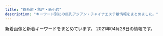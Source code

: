 ```yaml
---
title: "錦糸町・亀戸・新小岩"
description: "キーワード別にの巨乳アジアン・チャイナエステ嬢情報をまとめました。"
---
```


新着画像と新着キーワードをまとめています。
2021年04月28日の情報です。

<DmmAffiliateIns />
<KeywordTable
  shops={
    [
    {
        "url": "http://biwert.xyz/",
        "name": "\u4e00\u6642",
        "station": "JR\u5c0f\u5ca9\u99c5\u5317\u53e3",
        "keywords": {
            "G": 9,
            "E": 18
        },
        "img_links": [
            "http://biwert.xyz/uploads/180620/1-1P62010193X63.jpg",
            "http://biwert.xyz/uploads/201003/1-2010031G415110.jpg",
            "http://biwert.xyz/uploads/201003/1-2010031G3421X.jpg",
            "http://biwert.xyz/uploads/201006/1-2010061A941445.jpg",
            "http://biwert.xyz/templets/default/picture/rec1.png",
            "http://biwert.xyz/uploads/201109/1-201109141105216.jpg",
            "http://biwert.xyz/uploads/201003/1-2010031G432629.jpg",
            "http://biwert.xyz/templets/default/picture/news.jpg",
            "http://biwert.xyz/templets/default/picture/staff_t.jpg",
            "http://biwert.xyz/uploads/180620/1-1P62010154K00.png",
            "http://biwert.xyz/uploads/201007/1-20100G4464b26.jpg",
            "http://biwert.xyz/templets/default/picture/head.jpg",
            "http://biwert.xyz/templets/default/picture/interior_t.jpg",
            "http://biwert.xyz/uploads/allimg/180620/1-1P620101640O8.png",
            "http://biwert.xyz/uploads/201006/1-2010061F032C0.jpg",
            "http://biwert.xyz/images/1-1P621101232H4.png",
            "http://biwert.xyz/uploads/201003/1-2010031G35C32.jpg",
            "http://biwert.xyz/uploads/180620/1-1P620101629244.png",
            "http://biwert.xyz/uploads/allimg/180620/1-1P6201013133b.jpg"
        ]
    },
    {
        "name": "\u3072\u307e\u308f\u308a",
        "keywords": {
            "D": 6,
            "C": 11,
            "86": 4,
            "87": 2
        },
        "station": "JR\u65b0\u5c0f\u5ca9\u99c5\u5357\u53e3",
        "url": "http://www.himawari-shinkoiwa.com/",
        "img_links": [
            "http://www.himawari-shinkoiwa.com/images/slider/2.jpg",
            "http://www.himawari-shinkoiwa.com/images/line.png",
            "http://www.himawari-shinkoiwa.com/images/slider/1.jpg",
            "http://www.himawari-shinkoiwa.com/img/pickup.jpg",
            "http://www.himawari-shinkoiwa.com/img/move.jpg",
            "http://www.himawari-shinkoiwa.com/img/btn_side_mobile.jpg",
            "http://www.himawari-shinkoiwa.com/files/004.jpg",
            "http://www.himawari-shinkoiwa.com/img/tel.png",
            "http://www.himawari-shinkoiwa.com/img/goback.jpg",
            "http://www.himawari-shinkoiwa.com/files/004-02.jpg",
            "http://www.himawari-shinkoiwa.com/files/001-02.jpg",
            "http://www.himawari-shinkoiwa.com/img/ttl_info.png",
            "http://www.himawari-shinkoiwa.com/img/ttl_news.png",
            "http://www.himawari-shinkoiwa.com/files/005-02.jpg",
            "http://www.himawari-shinkoiwa.com/img/ttl_move.png",
            "http://www.himawari-shinkoiwa.com/files/001.jpg",
            "http://www.himawari-shinkoiwa.com/img/btn_blog.png",
            "http://www.himawari-shinkoiwa.com/images/slider/3.jpg",
            "http://www.himawari-shinkoiwa.com/files/005.jpg"
        ]
    },
    {
        "url": "http://el-grande.asia/",
        "img_links": [
            "http://el-grande.asia/img/cast/baby-04.jpg",
            "http://el-grande.asia/img/btn_twitter.png",
            "http://el-grande.asia/img/cast/haru-03.jpg",
            "http://el-grande.asia/img/btn_cast.png",
            "http://el-grande.asia/img/cast/belu-04.jpg",
            "http://el-grande.asia/img/cast/haru-04.jpg",
            "http://el-grande.asia/img/cast/sara-06.jpg",
            "http://el-grande.asia/img/cast/haru-01.jpg",
            "http://el-grande.asia/img/cast/mai-03.jpg",
            "http://el-grande.asia/img/dagger.png",
            "http://el-grande.asia/img/interior/lobby-1.jpg",
            "http://el-grande.asia/img/cast/baby-02.jpg",
            "http://el-grande.asia/img/cast/haru-02.jpg",
            "http://el-grande.asia/img/cast/baby-01.jpg",
            "http://el-grande.asia/img/cast/belu-03.jpg",
            "http://el-grande.asia/img/cast/mei-04.jpg",
            "http://el-grande.asia/img/cast/lucy-04.jpg",
            "http://el-grande.asia/img/cast/ringo-04.jpg",
            "http://el-grande.asia/img/cast/ringo-01.jpg",
            "http://el-grande.asia/img/cast/rey-02.jpg",
            "http://el-grande.asia/img/cast/sara-05.jpg",
            "http://el-grande.asia/img/cast/lucy-02.jpg",
            "http://el-grande.asia/img/cast/baby-03.jpg",
            "http://el-grande.asia/img/cast/hana-02.jpg",
            "http://el-grande.asia/img/cast/ringo-03.jpg",
            "http://el-grande.asia/img/cast/lucy-03.jpg",
            "http://el-grande.asia/img/cast/hana-03.jpg",
            "http://el-grande.asia/img/cast/hana-04.jpg",
            "http://el-grande.asia/img/cast/ringo-02.jpg",
            "http://el-grande.asia/img/cast/misa-04.jpg",
            "http://el-grande.asia/img/cast/belu-02.jpg",
            "http://el-grande.asia/img/cast/lucy-01.jpg",
            "http://el-grande.asia/img/cast/mei-03.jpg",
            "http://el-grande.asia/img/btn_top.png",
            "http://el-grande.asia/img/cast/aki-01.jpg",
            "http://el-grande.asia/img/btn_interior.png",
            "http://el-grande.asia/img/cast/hana-01.jpg",
            "http://el-grande.asia/img/cast/aki-04.jpg",
            "http://el-grande.asia/img/interior/corridor-1.jpg",
            "http://el-grande.asia/img/cast/misa-01.jpg",
            "http://el-grande.asia/img/cast/sara-08.jpg",
            "http://el-grande.asia/img/cast/rey-04.jpg",
            "http://el-grande.asia/img/cast/mai-04.jpg",
            "http://el-grande.asia/img/cast/aki-03.jpg",
            "http://el-grande.asia/img/interior/shower-4.jpg",
            "http://el-grande.asia/img/cast/mei-02.jpg",
            "http://el-grande.asia/img/cast/rey-01.jpg",
            "http://el-grande.asia/img/cast/mei-01.jpg",
            "http://el-grande.asia/img/cast/belu-01.jpg",
            "http://el-grande.asia/img/cast/aki-02.jpg",
            "http://el-grande.asia/img/cast/mai-01.jpg"
        ],
        "keywords": {},
        "station": "JR\u65b0\u5c0f\u5ca9\u99c5\u5357\u53e3",
        "name": "\u30a8\u30eb\u30b0\u30e9\u30f3\u30c7-elgrande-"
    },
    {
        "keywords": {},
        "station": "\u9752\u7825\u99c5A2\u51fa\u53e3",
        "url": "http://shizuku2009.com/",
        "img_links": [
            "http://shizuku2009.com/images/index_02.jpg",
            "http://shizuku2009.com/images/service_13.jpg",
            "http://shizuku2009.com/images/staff_15.jpg",
            "http://shizuku2009.com/images/index_06.jpg",
            "http://shizuku2009.com/images/index_10.jpg",
            "http://shizuku2009.com/images/staff_12.jpg",
            "http://shizuku2009.com/staff/2/1.jpg",
            "http://shizuku2009.com/images/index_20.jpg",
            "http://shizuku2009.com/images/index_08.jpg",
            "http://shizuku2009.com/images/index_05.jpg",
            "http://shizuku2009.com/images/index_14.jpg",
            "http://shizuku2009.com/staff/6/1.jpg",
            "http://shizuku2009.com/staff/3/1.jpg",
            "http://shizuku2009.com/staff/1/1.jpg",
            "http://shizuku2009.com/images/index_09.jpg",
            "http://shizuku2009.com/images/index_17.jpg",
            "http://shizuku2009.com/images/index_19.jpg",
            "http://shizuku2009.com/staff/5/1.jpg",
            "http://shizuku2009.com/images/index_15.jpg",
            "http://shizuku2009.com/images/index_13.jpg",
            "http://shizuku2009.com/images/index_07.jpg",
            "http://shizuku2009.com/images/index_04.jpg",
            "http://shizuku2009.com/staff/4/1.jpg"
        ],
        "name": "\u79cb"
    },
    {
        "keywords": {},
        "name": "Angel\u2019s Smile",
        "img_links": [
            "http://www.hu-wa.work/images/5.png",
            "http://www.hu-wa.work/images/2.png",
            "http://www.hu-wa.work/images/news.png",
            "http://www.hu-wa.work/images/head.jpg",
            "http://www.hu-wa.work/img/mimi2.jpg",
            "http://www.hu-wa.work/img/maya1.jpg",
            "http://www.hu-wa.work/img/natu1.jpg",
            "http://www.hu-wa.work/images/tel.jpg",
            "http://www.hu-wa.work/staff/miki.jpg",
            "http://www.hu-wa.work/img/kaori1.jpg",
            "http://www.hu-wa.work/staff/natu.jpg",
            "http://www.hu-wa.work/images/s1.png",
            "http://www.hu-wa.work/images/ta.jpg",
            "http://www.hu-wa.work/images/1.png",
            "http://www.hu-wa.work/images/interior_t.jpg",
            "http://www.hu-wa.work/staff/mimi.jpg",
            "http://www.hu-wa.work/img/miki1.jpg",
            "http://www.hu-wa.work/img/natu2.jpg",
            "http://www.hu-wa.work/staff/ayumi.jpg",
            "http://www.hu-wa.work/images/staff_t.jpg",
            "http://www.hu-wa.work/images/4.png",
            "http://www.hu-wa.work/staff/kaori.jpg",
            "http://www.hu-wa.work/images/3.png",
            "http://www.hu-wa.work/images/8.png",
            "http://www.hu-wa.work/staff/maya.jpg",
            "http://www.hu-wa.work/staff/yuna.jpg",
            "http://www.hu-wa.work/img/mimi1.jpg",
            "http://www.hu-wa.work/images/int1.png",
            "http://www.hu-wa.work/images/sys.png",
            "http://www.hu-wa.work/images/6.png",
            "http://www.hu-wa.work/img/ayumi1.jpg",
            "http://www.hu-wa.work/images/int2.png",
            "http://www.hu-wa.work/img/yuna1.jpg"
        ],
        "url": "http://www.hu-wa.work/",
        "station": "JR\u5c0f\u5ca9\u99c5\u5357\u53e3"
    },
    {
        "url": "http://aria.tokyo-relaxtime.asia/",
        "station": "JR\u5c0f\u5ca9\u99c5\u5317\u53e3",
        "img_links": [
            "http://aria.tokyo-relaxtime.asia/img/cast/rina-01.jpg",
            "http://aria.tokyo-relaxtime.asia/img/cast/apple-03.jpg",
            "http://aria.tokyo-relaxtime.asia/img/cast/aki-03.jpg",
            "http://aria.tokyo-relaxtime.asia/img/cast/aya-01.jpg",
            "http://aria.tokyo-relaxtime.asia/img/cast/yaya-02.jpg",
            "http://aria.tokyo-relaxtime.asia/img/cast/yaya-03.jpg",
            "http://aria.tokyo-relaxtime.asia/img/cast/coco-02.jpg",
            "http://aria.tokyo-relaxtime.asia/img/cast/coco-04.jpg",
            "http://aria.tokyo-relaxtime.asia/img/cast/yumi-02.jpg",
            "http://aria.tokyo-relaxtime.asia/img/cast/coco-03.jpg",
            "http://aria.tokyo-relaxtime.asia/img/cast/yuri-03.jpg",
            "http://aria.tokyo-relaxtime.asia/img/cast/apple-01.jpg",
            "http://aria.tokyo-relaxtime.asia/img/cast/aki-04.jpg",
            "http://aria.tokyo-relaxtime.asia/img/cast/yuri-04.jpg",
            "http://aria.tokyo-relaxtime.asia/img/cast/aki-01.jpg",
            "http://aria.tokyo-relaxtime.asia/img/slick/st-5.jpg",
            "http://aria.tokyo-relaxtime.asia/img/cast/nana-01.jpg",
            "http://aria.tokyo-relaxtime.asia/img/cast/aya-04.jpg",
            "http://aria.tokyo-relaxtime.asia/img/cast/apple-02.jpg",
            "http://aria.tokyo-relaxtime.asia/img/cast/coco-01.jpg",
            "http://aria.tokyo-relaxtime.asia/img/slick/st-2.jpg",
            "http://aria.tokyo-relaxtime.asia/img/cast/rina-03.jpg",
            "http://aria.tokyo-relaxtime.asia/img/cast/yumi-03.jpg",
            "http://aria.tokyo-relaxtime.asia/img/cast/aki-02.jpg",
            "http://aria.tokyo-relaxtime.asia/img/interior/lobby-1.jpg",
            "http://aria.tokyo-relaxtime.asia/img/cast/miki-01.jpg",
            "http://aria.tokyo-relaxtime.asia/img/cast/risa-02.jpg",
            "http://aria.tokyo-relaxtime.asia/img/cast/risa-03.jpg",
            "http://aria.tokyo-relaxtime.asia/img/slick/st-3.jpg",
            "http://aria.tokyo-relaxtime.asia/img/cast/risa-01.jpg",
            "http://aria.tokyo-relaxtime.asia/img/cast/apple-04.jpg",
            "http://aria.tokyo-relaxtime.asia/img/cast/yuri-01.jpg",
            "http://aria.tokyo-relaxtime.asia/img/cast/yaya-04.jpg",
            "http://aria.tokyo-relaxtime.asia/img/cast/aya-03.jpg",
            "http://aria.tokyo-relaxtime.asia/img/interior/corridor-1.jpg",
            "http://aria.tokyo-relaxtime.asia/img/cast/yumi-01.jpg",
            "http://aria.tokyo-relaxtime.asia/img/cast/miki-04.jpg",
            "http://aria.tokyo-relaxtime.asia/img/slick/st-1.jpg",
            "http://aria.tokyo-relaxtime.asia/img/cast/miki-03.jpg",
            "http://aria.tokyo-relaxtime.asia/img/cast/yumi-04.jpg",
            "http://aria.tokyo-relaxtime.asia/img/cast/aya-02.jpg",
            "http://aria.tokyo-relaxtime.asia/img/cast/miki-02.jpg",
            "http://aria.tokyo-relaxtime.asia/img/cast/yaya-01.jpg",
            "http://aria.tokyo-relaxtime.asia/img/cast/rina-04.jpg",
            "http://aria.tokyo-relaxtime.asia/img/cast/nana-03.jpg",
            "http://aria.tokyo-relaxtime.asia/img/cast/nana-04.jpg",
            "http://aria.tokyo-relaxtime.asia/img/cast/risa-04.jpg",
            "http://aria.tokyo-relaxtime.asia/img/slick/st-4.jpg",
            "http://aria.tokyo-relaxtime.asia/img/cast/rina-02.jpg",
            "http://aria.tokyo-relaxtime.asia/img/cast/nana-02.jpg"
        ],
        "name": "Aria\uff5e\u30a2\u30ea\u30a2\uff5e",
        "keywords": {}
    },
    {
        "name": "\u7652\u3057\u306e\u68ee",
        "url": "http://iyasimori.jpest.net/",
        "station": "\u9752\u7825\u99c5",
        "img_links": [
            "http://iyasimori.jpest.net/uploads//sites/37/2021/01/r5.jpg",
            "http://iyasimori.jpest.net/uploads//sites/37/2021/01/g1-3.jpg",
            "http://iyasimori.jpest.net/uploads//sites/37/2021/01/g4-150x150.jpg",
            "http://iyasimori.jpest.net/uploads//sites/37/2021/01/tite-staff.jpg",
            "http://iyasimori.jpest.net/uploads//sites/37/2021/01/mobile.png",
            "http://iyasimori.jpest.net/uploads//sites/37/2021/01/g4.jpg",
            "http://iyasimori.jpest.net/uploads//sites/37/2021/01/g5.jpg",
            "http://iyasimori.jpest.net/uploads//sites/37/2021/04/g1-3.jpg",
            "http://iyasimori.jpest.net/uploads//sites/37/2021/04/g1-2-150x150.jpg",
            "http://iyasimori.jpest.net/uploads//sites/37/2021/01/top.jpg",
            "http://iyasimori.jpest.net/uploads//sites/37/2021/01/news03.png",
            "http://iyasimori.jpest.net/uploads//sites/37/2021/01/g2-2.jpg",
            "http://iyasimori.jpest.net/uploads//sites/37/2021/01/g3-2.jpg",
            "http://iyasimori.jpest.net/uploads//sites/37/2021/01/a.jpg",
            "http://iyasimori.jpest.net/uploads//sites/37/2021/04/g1-2.jpg",
            "http://iyasimori.jpest.net/uploads//sites/37/2021/01/g5-150x150.jpg",
            "http://iyasimori.jpest.net/uploads//sites/37/2021/01/r6.jpg",
            "http://iyasimori.jpest.net/uploads//sites/37/2021/04/g1-3-150x150.jpg",
            "http://iyasimori.jpest.net/uploads//sites/37/2021/01/bj_03.jpg",
            "http://iyasimori.jpest.net/uploads//sites/37/2021/01/g1-3-150x150.jpg",
            "http://iyasimori.jpest.net/uploads//sites/37/2021/01/r4-1.jpg",
            "http://iyasimori.jpest.net/uploads//sites/37/2021/01/news01.png",
            "http://iyasimori.jpest.net/uploads//sites/37/2021/01/g3-2-150x150.jpg",
            "http://iyasimori.jpest.net/uploads//sites/37/2021/01/a2.jpg",
            "http://iyasimori.jpest.net/uploads//sites/37/2021/01/g2-2-150x150.jpg",
            "http://iyasimori.jpest.net/uploads//sites/37/2021/01/r3-1.jpg"
        ],
        "keywords": {}
    },
    {
        "url": "https://piano.sweet-relaxation.com/",
        "keywords": {},
        "img_links": [
            "https://piano.sweet-relaxation.com/img/cast/luna-01.jpg",
            "https://piano.sweet-relaxation.com/img/cast/miya-01.jpg",
            "https://piano.sweet-relaxation.com/img/cast/ebi-01.jpg",
            "https://piano.sweet-relaxation.com/img/cast/coco-01.jpg",
            "https://piano.sweet-relaxation.com/img/cast/nana-04.jpg",
            "https://piano.sweet-relaxation.com/img/cast/miky-02.jpg",
            "https://piano.sweet-relaxation.com/img/cast/aki-01.jpg",
            "https://piano.sweet-relaxation.com/img/slick/sl-2.jpg",
            "https://piano.sweet-relaxation.com/img/cast/ai-04.jpg",
            "https://piano.sweet-relaxation.com/img/cast/aini-02.jpg",
            "https://piano.sweet-relaxation.com/img/cast/aye-02.jpg",
            "https://piano.sweet-relaxation.com/img/interior/int-02.jpg",
            "https://piano.sweet-relaxation.com/img/cast/aye-01.jpg",
            "https://piano.sweet-relaxation.com/img/cast/nana-02.jpg",
            "https://piano.sweet-relaxation.com/img/slick/sl-5.jpg",
            "https://piano.sweet-relaxation.com/img/interior/int-04.jpg",
            "https://piano.sweet-relaxation.com/img/cast/aki-03.jpg",
            "https://piano.sweet-relaxation.com/img/cast/miky-01.jpg",
            "https://piano.sweet-relaxation.com/img/cast/miky-04.jpg",
            "https://piano.sweet-relaxation.com/img/slick/sl-1.jpg",
            "https://piano.sweet-relaxation.com/img/slick/sl-6.jpg",
            "https://piano.sweet-relaxation.com/img/cast/nana-01.jpg",
            "https://piano.sweet-relaxation.com/img/cast/luna-03.jpg",
            "https://piano.sweet-relaxation.com/img/cast/aki-04.jpg",
            "https://piano.sweet-relaxation.com/img/cast/luna-02.jpg",
            "https://piano.sweet-relaxation.com/img/cast/luna-04.jpg",
            "https://piano.sweet-relaxation.com/img/cast/nico-04.jpg",
            "https://piano.sweet-relaxation.com/img/cast/ebi-04.jpg",
            "https://piano.sweet-relaxation.com/img/cast/lili-01.jpg",
            "https://piano.sweet-relaxation.com/img/cast/miky-03.jpg",
            "https://piano.sweet-relaxation.com/img/cast/lili-02.jpg",
            "https://piano.sweet-relaxation.com/img/cast/miya-03.jpg",
            "https://piano.sweet-relaxation.com/img/cast/ai-01.jpg",
            "https://piano.sweet-relaxation.com/img/cast/nico-01.jpg",
            "https://piano.sweet-relaxation.com/img/cast/lili-03.jpg",
            "https://piano.sweet-relaxation.com/img/cast/nana-03.jpg",
            "https://piano.sweet-relaxation.com/img/cast/ebi-03.jpg",
            "https://piano.sweet-relaxation.com/img/interior/int-03.jpg",
            "https://piano.sweet-relaxation.com/img/interior/int-01.jpg",
            "https://piano.sweet-relaxation.com/img/cast/aini-03.jpg",
            "https://piano.sweet-relaxation.com/img/cast/aye-03.jpg",
            "https://piano.sweet-relaxation.com/img/cast/aini-04.jpg",
            "https://piano.sweet-relaxation.com/img/cast/miya-02.jpg",
            "https://piano.sweet-relaxation.com/img/cast/ai-03.jpg",
            "https://piano.sweet-relaxation.com/img/cast/aye-04.jpg",
            "https://piano.sweet-relaxation.com/img/cast/nico-02.jpg",
            "https://piano.sweet-relaxation.com/img/cast/coco-04.jpg",
            "https://piano.sweet-relaxation.com/img/cast/ebi-02.jpg",
            "https://piano.sweet-relaxation.com/img/slick/sl-3.jpg",
            "https://piano.sweet-relaxation.com/img/slick/sl-7.jpg",
            "https://piano.sweet-relaxation.com/img/cast/aki-02.jpg",
            "https://piano.sweet-relaxation.com/img/cast/aini-01.jpg",
            "https://piano.sweet-relaxation.com/img/slick/sl-4.jpg",
            "https://piano.sweet-relaxation.com/img/cast/coco-02.jpg",
            "https://piano.sweet-relaxation.com/img/cast/lili-04.jpg",
            "https://piano.sweet-relaxation.com/img/cast/ai-02.jpg",
            "https://piano.sweet-relaxation.com/img/cast/coco-03.jpg",
            "https://piano.sweet-relaxation.com/img/cast/nico-03.jpg",
            "https://piano.sweet-relaxation.com/img/cast/miya-04.jpg"
        ],
        "station": "JR\u65b0\u5c0f\u5ca9\u99c5\u5357\u53e3",
        "name": "Piano"
    },
    {
        "url": "http://cherry-esthe.com/",
        "keywords": {},
        "name": "Cherry",
        "img_links": [
            "http://dccompanyqoo10.cafe24.com/tiffany/images/store/store.png",
            "http://dccompanyqoo10.cafe24.com/tiffany/images/common/header.png",
            "http://dccompanyqoo10.cafe24.com/tiffany/images/top/store_bg.png"
        ],
        "station": "JR\u9326\u7cf8\u753a\u99c5\u5357\u53e3"
    },
    {
        "img_links": [
            "http://harunohana.jpest.net/uploads//sites/38/2021/02/staff-tit.png",
            "http://harunohana.jpest.net/uploads//sites/38/2021/02/c5.jpg",
            "http://harunohana.jpest.net/uploads//sites/38/elementor/thumbs/g2-p3mbcgd30zwwmzmmj2u1yl6l7q6iyltkocswnxcbm8.jpg",
            "http://harunohana.jpest.net/uploads//sites/38/elementor/thumbs/c2-p3a4by12f8z2t2xevpk9bl2sc3r4fedekxsoykr020.jpg",
            "http://harunohana.jpest.net/uploads//sites/38/2021/02/top-3.png",
            "http://harunohana.jpest.net/uploads//sites/38/elementor/thumbs/g1-p3mbbo5xbyuayorl3qn8vsare61ijopmkh8c9mi4sw.jpg",
            "http://harunohana.jpest.net/uploads//sites/38/2021/03/g2.jpg",
            "http://harunohana.jpest.net/uploads//sites/38/elementor/thumbs/g4-p3mbec1gp2hjuwwbjw36y43rzgwycta8xnrv7ujz68.jpg",
            "http://harunohana.jpest.net/uploads//sites/38/2021/02/c6.jpg",
            "http://harunohana.jpest.net/uploads//sites/38/2021/02/tel_staff.png",
            "http://harunohana.jpest.net/uploads//sites/38/elementor/thumbs/c3-p3a4c1sf6l483iry9r6rlk4mpn8la6sbxgemvolfd4.jpg",
            "http://harunohana.jpest.net/uploads//sites/38/2021/03/g1.jpg",
            "http://harunohana.jpest.net/uploads//sites/38/elementor/thumbs/c5-p3a4c3o3k96sqqp7ys00qjnjwezbpkzslpplu8in0o.jpg",
            "http://harunohana.jpest.net/uploads//sites/38/2021/02/mobile.jpg",
            "http://harunohana.jpest.net/uploads//sites/38/elementor/thumbs/g5-p5qga8zeagwf7efovdavelljg7lsn1y4eanjgcq0uo.jpg",
            "http://harunohana.jpest.net/uploads//sites/38/2021/02/xian.jpg",
            "http://harunohana.jpest.net/uploads//sites/38/2021/02/c1.jpg",
            "http://harunohana.jpest.net/uploads//sites/38/2021/04/g5.jpg",
            "http://harunohana.jpest.net/uploads//sites/38/2021/02/info-tit.png",
            "http://harunohana.jpest.net/uploads//sites/38/2021/03/g5.jpg",
            "http://harunohana.jpest.net/uploads//sites/38/2021/03/g3.jpg",
            "http://harunohana.jpest.net/uploads//sites/38/2021/02/tel_top.png",
            "http://harunohana.jpest.net/uploads//sites/38/2021/02/mobile-tit.png",
            "http://harunohana.jpest.net/uploads//sites/38/elementor/thumbs/c1-p3a4bw5e1kwi5v056or06ljv5c0e005xwohq00tseg.jpg",
            "http://harunohana.jpest.net/uploads//sites/38/2021/02/news-tit.png",
            "http://harunohana.jpest.net/uploads//sites/38/2021/02/c4.jpg",
            "http://harunohana.jpest.net/uploads//sites/38/2021/03/1.jpg",
            "http://harunohana.jpest.net/uploads//sites/38/elementor/thumbs/g3-p3mbdh0sfjb37s5dl0oi5txkdr5uasv3te8udptyvk.jpg",
            "http://harunohana.jpest.net/uploads//sites/38/2021/02/pick-tit.png",
            "http://harunohana.jpest.net/uploads//sites/38/2021/02/tel_pickup.png",
            "http://harunohana.jpest.net/uploads//sites/38/2021/02/ditiao-1.png",
            "http://harunohana.jpest.net/uploads//sites/38/2021/02/tel_info.png",
            "http://harunohana.jpest.net/uploads//sites/38/2021/02/c2.jpg",
            "http://harunohana.jpest.net/uploads//sites/38/2021/02/c3.jpg"
        ],
        "url": "http://harunohana.jpest.net/",
        "keywords": {
            "C": 12
        },
        "name": "\u6625\u306e\u82b1",
        "station": "JR\u9326\u7cf8\u753a\u5357\u53e3"
    },
    {
        "img_links": [
            "https://www.yitigo.work/images/staff/risa1.jpg",
            "https://www.yitigo.work/images/home/staff_04.jpg",
            "https://www.yitigo.work/images/home/index_01.png",
            "https://www.yitigo.work/images/home/index_13.png",
            "https://www.yitigo.work/images/home/staff_03.jpg",
            "https://www.yitigo.work/images/home/index_06.png",
            "https://www.yitigo.work/images/headerParts01.png",
            "https://www.yitigo.work/images/staff/hani1.jpg",
            "https://www.yitigo.work/images/home/index_17.png",
            "https://www.yitigo.work/images/page_top.png",
            "https://www.yitigo.work/images/staff/hana.png",
            "https://www.yitigo.work/images/top_04.png",
            "https://www.yitigo.work/images/home/index_19.png",
            "https://www.yitigo.work/images/staff/risa.png",
            "https://www.yitigo.work/images/home/index_11.png",
            "https://www.yitigo.work/images/staff/mayu.png",
            "https://www.yitigo.work/images/staff/staff_01.png",
            "https://www.yitigo.work/images/top_flash_02.jpg",
            "https://www.yitigo.work/images/home/index_14.png",
            "https://www.yitigo.work/images/top_flash_01.jpg",
            "https://www.yitigo.work/images/home/index_tel.png",
            "https://www.yitigo.work/images/news/girl.png",
            "https://www.yitigo.work/images/home/index_12.png",
            "https://www.yitigo.work/images/home/index_10.png",
            "https://www.yitigo.work/images/staff/mayu1.jpg",
            "https://www.yitigo.work/images/staff/hani.png",
            "https://www.yitigo.work/images/staff/staff_03.png",
            "https://www.yitigo.work/images/home/index_07.png",
            "https://www.yitigo.work/images/home/index_15.png",
            "https://www.yitigo.work/images/home/staff_01.jpg",
            "https://www.yitigo.work/images/top_01.png",
            "https://www.yitigo.work/images/home/index_05.png",
            "https://www.yitigo.work/images/staff/hana1.jpg",
            "https://www.yitigo.work/images/home/staff_02.jpg",
            "https://www.yitigo.work/images/top_02.png",
            "https://www.yitigo.work/images/home/index_09.png"
        ],
        "keywords": {},
        "name": "\u82fa",
        "url": "https://www.yitigo.work/",
        "station": "JR\u5c0f\u5ca9\u99c5\u5357\u53e3"
    },
    {
        "keywords": {},
        "url": "http://iyashi.sweet-relaxation.com/",
        "station": "JR\u4e80\u6238\u99c5\u6771\u53e3",
        "img_links": [
            "http://iyashi.sweet-relaxation.com/img/slick/sl-5.jpg",
            "http://iyashi.sweet-relaxation.com/img/cast/olive-01.jpg",
            "http://iyashi.sweet-relaxation.com/img/cast/ran-03.jpg",
            "http://iyashi.sweet-relaxation.com/img/cast/eri-03.jpg",
            "http://iyashi.sweet-relaxation.com/img/cast/yaya-02.jpg",
            "http://iyashi.sweet-relaxation.com/img/slick/sl-7.jpg",
            "http://iyashi.sweet-relaxation.com/img/cast/eri-02.jpg",
            "http://iyashi.sweet-relaxation.com/img/slick/sl-1.jpg",
            "http://iyashi.sweet-relaxation.com/img/treatment/body-01.jpg",
            "http://iyashi.sweet-relaxation.com/img/slick/sl-2.jpg",
            "http://iyashi.sweet-relaxation.com/img/cast/eri-01.jpg",
            "http://iyashi.sweet-relaxation.com/img/cast/olive-02.jpg",
            "http://iyashi.sweet-relaxation.com/img/cast/olive-03.jpg",
            "http://iyashi.sweet-relaxation.com/img/slick/sl-3.jpg",
            "http://iyashi.sweet-relaxation.com/img/slick/sl-6.jpg",
            "http://iyashi.sweet-relaxation.com/img/treatment/ashitsubo-01.jpg",
            "http://iyashi.sweet-relaxation.com/img/cast/yaya-03.jpg",
            "http://iyashi.sweet-relaxation.com/img/treatment/aroma-01.jpg",
            "http://iyashi.sweet-relaxation.com/img/cast/ran-01.jpg",
            "http://iyashi.sweet-relaxation.com/img/cast/yaya-01.jpg",
            "http://iyashi.sweet-relaxation.com/img/slick/sl-4.jpg",
            "http://iyashi.sweet-relaxation.com/img/cast/ran-02.jpg"
        ],
        "name": "\u7652 IYASHI"
    },
    {
        "img_links": [
            "https://doraimon.tyo.cm/photos/sites/32/2021/03/2021030207305994.jpg",
            "https://doraimon.tyo.cm/images/top.jpg",
            "https://doraimon.tyo.cm/photos/sites/32/2021/04/202104070649510.jpg",
            "https://doraimon.tyo.cm/photos/sites/32/2021/03/2021032507045669.jpg",
            "https://doraimon.tyo.cm/images/s_face.jpg",
            "https://doraimon.tyo.cm/images/staff_line.jpg",
            "https://doraimon.tyo.cm/images/s_news.jpg",
            "https://doraimon.tyo.cm/photos/sites/32/2021/03/2021030207310114.jpg",
            "https://doraimon.tyo.cm/images/mobile.jpg",
            "https://doraimon.tyo.cm/images/link.jpg",
            "https://doraimon.tyo.cm/photos/sites/32/2021/03/2021030207304862.jpg",
            "https://doraimon.tyo.cm/photos/sites/32/2021/03/2021030207304993.jpg",
            "https://doraimon.tyo.cm/photos/sites/32/2021/04/202104280419564.jpg",
            "https://doraimon.tyo.cm/photos/sites/32/2021/03/2021031206553637.jpg",
            "https://doraimon.tyo.cm/photos/sites/32/2021/03/2021032301301384.jpg",
            "https://doraimon.tyo.cm/photos/sites/32/2021/03/202103120651532.jpg"
        ],
        "name": "\u30c9\u30e9\u3048\u3082\u3093",
        "url": "https://doraimon.tyo.cm/",
        "keywords": {
            "D": 7,
            "86": 2,
            "83": 3,
            "85": 2
        },
        "station": "JR\u4e80\u6238\u99c5\u5317\u53e3"
    },
    {
        "name": "\u604b\u59eb",
        "img_links": [
            "http://cpienakada.com/upload/202104/thumb/1617264788.jpg",
            "http://cpienakada.com/upload/202104/thumb_dis/1617264919.jpg",
            "http://cpienakada.com/upload/202104/thumb/1617331988.jpg",
            "http://cpienakada.com/upload/202104/thumb_dis/1617264609.jpg",
            "http://cpienakada.com/upload/202104/1617264407.jpg",
            "http://cpienakada.com/upload/images/20210331_151639.jpg",
            "http://cpienakada.com/upload/202103/1617174691.jpg",
            "http://cpienakada.com/upload/202103/1617175265.jpg",
            "http://cpienakada.com/upload/202104/1617264788.jpg",
            "http://cpienakada.com/upload/202104/thumb_dis/1617331988.jpg",
            "http://cpienakada.com/upload/images/20210331_153515.png",
            "http://cpienakada.com/upload/202104/thumb/1617264919.jpg",
            "http://cpienakada.com/upload/202104/1617264919.jpg",
            "http://cpienakada.com/upload/202104/thumb/1617264407.jpg",
            "http://cpienakada.com/upload/202104/1617264609.jpg",
            "http://cpienakada.com/upload/202104/thumb_dis/1617264788.jpg",
            "http://cpienakada.com/upload/images/20210402_094656.jpg",
            "http://cpienakada.com/upload/202104/1617331988.jpg",
            "http://cpienakada.com/upload/202103/1617175559.jpg",
            "http://cpienakada.com/upload/202103/1617174846.jpg",
            "http://cpienakada.com/upload/202104/thumb/1617264609.jpg",
            "http://cpienakada.com/upload/202104/thumb_dis/1617264407.jpg",
            "http://cpienakada.com/upload/images/20210331_153453.jpg",
            "http://cpienakada.com/upload/images/20210331_151305.jpg"
        ],
        "keywords": {
            "C": 1,
            "86": 1,
            "D": 4
        },
        "station": "JR\u4e80\u6238\u99c5\u5317\u53e3",
        "url": "http://cpienakada.com/"
    },
    {
        "img_links": [
            "http://ipidiw.com/relaxnomori/images/staff_t.jpg",
            "http://ipidiw.com/relaxnomori/images/interior_t.jpg",
            "http://ipidiw.com/relaxnomori/images/mobile.jpg",
            "http://ipidiw.com/relaxnomori/user_data/00000018.jpg",
            "http://ipidiw.com/relaxnomori/user_data/00000017.jpg",
            "http://ipidiw.com/relaxnomori/images/tp.png",
            "http://ipidiw.com/relaxnomori/user_data/00000019.jpg",
            "http://ipidiw.com/relaxnomori/images/tt.jpg",
            "http://ipidiw.com/relaxnomori/images/rem.jpg",
            "http://ipidiw.com/relaxnomori/images/interior.png",
            "http://ipidiw.com/relaxnomori/images/news.jpg",
            "http://ipidiw.com/relaxnomori/user_data/00000020.jpg"
        ],
        "url": "http://ipidiw.com/relaxnomori/",
        "keywords": {
            "90": 2,
            "93": 1,
            "86": 1
        },
        "name": "\u30ea\u30e9\u30c3\u30af\u30b9\u306e\u68ee",
        "station": "\u68ee\u4e0b\u99c5A4\u53e3"
    },
    {
        "url": "https://kameido-massage.com/",
        "img_links": [
            "https://kameido-massage.com/link/mens-esthe.png",
            "https://kameido-massage.com/images/top1.jpg",
            "https://kameido-massage.com/staff/aki-l1.jpg",
            "https://kameido-massage.com/menu/home.png",
            "https://kameido-massage.com/icon/twitter.png",
            "https://kameido-massage.com/images/top3.jpg",
            "https://kameido-massage.com/2019/12/25/mika-s1.jpg",
            "https://kameido-massage.com/2021/03/23/aki-s1.jpg",
            "https://scdn.line-apps.com/n/line_add_friends/btn/ja.png",
            "https://kameido-massage.com/images/qrcode.png",
            "https://kameido-massage.com/2020/07/17/mika-s1.jpg",
            "https://kameido-massage.com/button/home.png",
            "https://kameido-massage.com/2019/11/02/yuka-s1.jpg",
            "https://kameido-massage.com/images/main-small.jpg",
            "https://kameido-massage.com/images/header3.png",
            "https://kameido-massage.com/images/clear.png",
            "https://kameido-massage.com/images/main-sp.jpg",
            "https://kameido-massage.com/staff/yuna-l1.jpg",
            "https://kameido-massage.com/staff/mimi-s1.jpg",
            "https://kameido-massage.com/staff/yuki-s1.jpg",
            "https://kameido-massage.com/menu/blog.png",
            "https://kameido-massage.com/button/blog.png",
            "https://kameido-massage.com/2020/03/28/nana-s1.jpg",
            "https://kameido-massage.com/staff/nana-l1.jpg",
            "https://kameido-massage.com/icon/facebook.png",
            "https://kameido-massage.com/staff/yuki-l1.jpg",
            "https://kameido-massage.com/staff/aki-s1.jpg",
            "https://kameido-massage.com/images/main-top.jpg",
            "https://kameido-massage.com/icon/yelp.png",
            "https://kameido-massage.com/staff/yuna-s1.jpg",
            "https://kameido-massage.com/images/footer-l.png",
            "https://kameido-massage.com/menu/info.png",
            "https://kameido-massage.com/images/top2.jpg",
            "https://kameido-massage.com/button/staff.png",
            "https://kameido-massage.com/icon/line.png",
            "https://kameido-massage.com/2020/05/15/kazumi-s1.jpg",
            "https://kameido-massage.com/2019/11/10/erika-s1.jpg",
            "https://kameido-massage.com/2019/10/29/yuri-s1.jpg",
            "https://kameido-massage.com/images/footer-r.png",
            "https://kameido-massage.com/staff/nana-s1.jpg",
            "https://kameido-massage.com/2021/04/28/yuna-s1.jpg",
            "https://kameido-massage.com/menu/staff.png"
        ],
        "station": "JR\u4e80\u6238\u99c5\u5317\u53e3",
        "keywords": {},
        "name": "\u842c\u751f\u697c"
    },
    {
        "img_links": [
            "http://msg-esthe.com/staff/risa/01.jpg",
            "http://msg-esthe.com/images/s_link.png",
            "http://msg-esthe.com/staff/kaori/01.jpg",
            "http://msg-esthe.com/staff/sara/01.jpg",
            "http://msg-esthe.com/images/news_bj3.jpg",
            "http://msg-esthe.com/images/s_news.png",
            "http://msg-esthe.com/images/s_staff.png",
            "http://msg-esthe.com/images/top.jpg",
            "http://msg-esthe.com/staff/eri/01.jpg",
            "http://msg-esthe.com/images/staff0.jpg",
            "http://msg-esthe.com/staff/sakura/01.jpg",
            "http://msg-esthe.com/images/staff_bj3.jpg",
            "http://msg-esthe.com/staff/ringo/01.jpg"
        ],
        "url": "http://msg-esthe.com/",
        "keywords": {
            "D": 1,
            "85": 3,
            "E": 1,
            "88": 1,
            "C": 1,
            "86": 2
        },
        "name": "\u30c1\u30a7\u30ea\u30fc",
        "station": "JR\u5c0f\u5ca9\u99c5\u5357\u53e3"
    },
    {
        "url": "http://k-yorocobi.com/",
        "station": "JR\u9326\u7cf8\u753a\u99c5\u5317\u53e3",
        "name": "\u3088\u308d\u3053\u3073",
        "img_links": [
            "http://k-yorocobi.com/images/bar-interior.png",
            "http://k-yorocobi.com/images/bar-staff.png",
            "http://k-yorocobi.com/pic/pic2.jpg",
            "http://k-yorocobi.com/images/b-tel.png",
            "http://k-yorocobi.com/pic/pic4.jpg",
            "http://k-yorocobi.com/pic/pic3.jpg",
            "http://k-yorocobi.com/staff/s-emi.jpg",
            "http://k-yorocobi.com/staff/s-tika.jpg",
            "http://k-yorocobi.com/images/b-movie.png",
            "http://k-yorocobi.com/images/c-top.png",
            "http://k-yorocobi.com/pic/pic1.jpg",
            "http://k-yorocobi.com/images/b-awaawa.png",
            "http://k-yorocobi.com/images/b-mobile.png",
            "http://k-yorocobi.com/images/c-interior.png",
            "http://k-yorocobi.com/images/footer.png",
            "http://k-yorocobi.com/staff/s-rina.jpg",
            "http://k-yorocobi.com/images/c-staff.png",
            "http://k-yorocobi.com/staff/s-yuyu.jpg",
            "http://k-yorocobi.com/images/bill.jpg",
            "http://k-yorocobi.com/images/bar-news.png",
            "http://k-yorocobi.com/images/bar-cam.png",
            "http://k-yorocobi.com/images/bar-pickup.png"
        ],
        "keywords": {}
    },
    {
        "name": "\u5e78\u305b",
        "url": "http://www.es-royal.click/",
        "station": "\u4eac\u6210\u7acb\u77f3\u99c5\u5317\u53e3",
        "keywords": {},
        "img_links": [
            "http://www.es-royal.click/images/s1.png",
            "http://www.es-royal.click/img/aya1.jpg",
            "http://www.es-royal.click/images/5.jpg",
            "http://www.es-royal.click/images/b3.jpg",
            "http://www.es-royal.click/images/head.jpg",
            "http://www.es-royal.click/images/4.jpg",
            "http://www.es-royal.click/images/main_footer.jpg",
            "http://www.es-royal.click/images/mobile.jpg",
            "http://www.es-royal.click/images/9.jpg",
            "http://www.es-royal.click/img/nana1.jpg",
            "http://www.es-royal.click/img/momo1.jpg",
            "http://www.es-royal.click/images/b1.jpg",
            "http://www.es-royal.click/img/miyuki1.jpg",
            "http://www.es-royal.click/images/sys1.png",
            "http://www.es-royal.click/img/emi1.jpg",
            "http://www.es-royal.click/images/int2.png",
            "http://www.es-royal.click/images/b2.jpg",
            "http://www.es-royal.click/images/news.png",
            "http://www.es-royal.click/images/7.jpg",
            "http://www.es-royal.click/images/interior_t.jpg",
            "http://www.es-royal.click/images/ta.jpg",
            "http://www.es-royal.click/images/8.jpg",
            "http://www.es-royal.click/images/main_top.jpg",
            "http://www.es-royal.click/images/int1.png",
            "http://www.es-royal.click/img/momo2.jpg",
            "http://www.es-royal.click/images/1.jpg",
            "http://www.es-royal.click/img/ego1.jpg",
            "http://www.es-royal.click/images/staff_t.jpg",
            "http://www.es-royal.click/img/mimi1.jpg",
            "http://www.es-royal.click/images/6.jpg"
        ]
    },
    {
        "station": "JR\u4e80\u6238\u99c5\u5317\u53e3",
        "img_links": [
            "http://yukinosakura.tyo.cm/images/top.jpg",
            "http://yukinosakura.a2.webnavi.work/upload/sites/72/2020/04/2020040708052118.jpg",
            "http://yukinosakura.tyo.cm/images/mobile.jpg",
            "http://yukinosakura.tyo.cm/images/room2.jpg",
            "http://yukinosakura.tyo.cm/images/room3.jpg",
            "http://yukinosakura.tyo.cm/images/s_shedule.jpg",
            "http://yukinosakura.tyo.cm/images/s_staff.jpg",
            "http://yukinosakura.tyo.cm/images/room4.jpg",
            "http://yukinosakura.a2.webnavi.work/upload/sites/72/2020/04/2020040708052434.jpg",
            "http://yukinosakura.tyo.cm/images/s_news.jpg",
            "http://yukinosakura.tyo.cm/images/room1.jpg",
            "http://yukinosakura.a2.webnavi.work/upload/sites/72/2020/04/2020040708052353.jpg",
            "http://yukinosakura.a2.webnavi.work/upload/sites/72/2020/04/2020040708052456.jpg",
            "http://yukinosakura.a2.webnavi.work/upload/sites/72/2020/04/2020040708052241.jpg"
        ],
        "url": "http://yukinosakura.tyo.cm/",
        "keywords": {
            "83": 4,
            "C": 13,
            "D": 16,
            "85": 8,
            "86": 8
        },
        "name": "\u685c\u82b1"
    },
    {
        "img_links": [
            "http://kinshicho-es.xyz/images/g5.jpg",
            "http://kinshicho-es.xyz/images/g41.jpg",
            "http://kinshicho-es.xyz/images/r1.jpg",
            "http://kinshicho-es.xyz/images/left1_2_02.jpg",
            "http://kinshicho-es.xyz/images/r4.jpg",
            "http://kinshicho-es.xyz/images/kanban.jpg",
            "http://kinshicho-es.xyz/images/r3.jpg",
            "http://kinshicho-es.xyz/images/r2.jpg",
            "http://kinshicho-es.xyz/images/top.jpg",
            "http://kinshicho-es.xyz/images/g2.jpg",
            "http://kinshicho-es.xyz/images/g0.jpg",
            "http://kinshicho-es.xyz/images/top1.jpg",
            "http://kinshicho-es.xyz/images/b2.jpg",
            "http://kinshicho-es.xyz/images/b1.jpg",
            "http://kinshicho-es.xyz/images/news-tit1.jpg",
            "http://kinshicho-es.xyz/images/g3.jpg"
        ],
        "url": "http://kinshicho-es.xyz/",
        "keywords": {
            "C": 7
        },
        "station": "JR\u9326\u7cf8\u753a\u99c5\u5317\u53e3",
        "name": "\u30b9\u30c1\u30e5\u30ef\u306e\u30b9\u30de\u30a4\u30eb"
    },
    {
        "station": "JR\u4e80\u6238\u99c5\u6771\u53e3",
        "keywords": {
            "C": 7
        },
        "url": "http://miyabi-aroma.xyz/",
        "name": "\u685c",
        "img_links": [
            "http://miyabi-aroma.xyz/images/staff/3/rina2.jpg",
            "http://miyabi-aroma.xyz/images/index-rose_02.png",
            "http://miyabi-aroma.xyz/images/nav/nav-job.jpg",
            "http://miyabi-aroma.xyz/images/index-rose_13.png",
            "http://miyabi-aroma.xyz/images/staff/3/yami.jpg",
            "http://miyabi-aroma.xyz/images/shishu/se1.jpg",
            "http://miyabi-aroma.xyz/images/nav/nav-sys.jpg",
            "http://miyabi-aroma.xyz/images/staff/3/yaya2.jpg",
            "http://miyabi-aroma.xyz/images/index-rose_04.png",
            "http://miyabi-aroma.xyz/images/3/2.jpg",
            "http://miyabi-aroma.xyz/images/staff/3/yaya1.jpg",
            "http://miyabi-aroma.xyz/images/nav/nav-staff.jpg",
            "http://miyabi-aroma.xyz/images/3/1.jpg",
            "http://miyabi-aroma.xyz/images/staff/3/kiki.jpg",
            "http://miyabi-aroma.xyz/images/staff/3/ami2.jpg",
            "http://miyabi-aroma.xyz/images/staff/3/miya.jpg",
            "http://miyabi-aroma.xyz/images/staff/3/ami.jpg",
            "http://miyabi-aroma.xyz/images/staff/3/miya2.jpg",
            "http://miyabi-aroma.xyz/images/1801706901.jpg",
            "http://miyabi-aroma.xyz/images/index-rose_09.png",
            "http://miyabi-aroma.xyz/images/staff/3/kiki2.jpg",
            "http://miyabi-aroma.xyz/images/11.png",
            "http://miyabi-aroma.xyz/images/staff/3/rina.jpg",
            "http://miyabi-aroma.xyz/images/shishu/se2.jpg",
            "http://miyabi-aroma.xyz/images/index-rose_07.png",
            "http://miyabi-aroma.xyz/images/nav/nav-info.jpg"
        ]
    },
    {
        "name": "\u30de\u30ea\u30a2\u30d9\u30fc\u30e9",
        "url": "http://mariabella.ies.fun/",
        "keywords": {},
        "station": "JR\u5c0f\u5ca9\u99c5\u5317\u53e3",
        "img_links": []
    },
    {
        "url": "http://yousei.xyz/",
        "keywords": {},
        "station": "JR\u4e80\u6238\u99c5\u6771\u53e3",
        "img_links": [
            "http://yousei.xyz/images/g6.jpg",
            "http://yousei.xyz/images/r3.jpg",
            "http://yousei.xyz/images/r1.jpg",
            "http://yousei.xyz/images/r4.jpg",
            "http://yousei.xyz/images/mobile.jpg",
            "http://yousei.xyz/images/g4.jpg",
            "http://yousei.xyz/images/g3.jpg",
            "http://yousei.xyz/images/r2.jpg",
            "http://yousei.xyz/images/g5.jpg",
            "http://yousei.xyz/images/top.png",
            "http://yousei.xyz/images/g2.jpg",
            "http://yousei.xyz/images/mob.png",
            "http://yousei.xyz/images/recuit.jpg",
            "http://yousei.xyz/images/g1.jpg"
        ],
        "name": "Remoon"
    },
    {
        "station": "JR\u9326\u7cf8\u753a\u99c5\u5317\u53e3",
        "name": "\u7652\u3057\u306e\u6cc9",
        "keywords": {
            "\u30bb\u30af\u30b7\u30fc": 2
        },
        "img_links": [
            "https://iyashinoizumi.com/wp-content/uploads/0731EF09-7405-4B36-8468-B17A307EB894-e1579436226478.jpeg",
            "https://iyashinoizumi.com/wp-content/uploads/2019/06/2DD3549C-F937-441D-B0E3-E26520ACFABD-e1559410733851.jpeg",
            "https://iyashinoizumi.com/wp-content/uploads/7208DC4D-6E47-49CE-B1C0-3607E54E114B-210x300.jpeg",
            "https://iyashinoizumi.com/wp-content/uploads/rin.jpg",
            "https://iyashinoizumi.com/wp-content/uploads/9B89E764-B754-425D-A9AC-BB5566FA6AC4-270x300.jpeg",
            "https://iyashinoizumi.com/wp-content/uploads/0731EF09-7405-4B36-8468-B17A307EB894-197x300.jpeg",
            "https://iyashinoizumi.com/wp-content/uploads/2019/06/50CD669B-0FFA-4734-B898-EB3D53E95C21.jpeg",
            "https://iyashinoizumi.com/wp-content/uploads/0731EF09-7405-4B36-8468-B17A307EB894.jpeg",
            "https://iyashinoizumi.com/wp-content/uploads/2019/06/5293C707-270F-4802-8168-1493DA07DDAE.jpeg",
            "https://iyashinoizumi.com/wp-content/uploads/2019/06/43D6BE9C-43F6-45C2-95E5-E775CE725D67.jpeg",
            "https://iyashinoizumi.com/wp-content/uploads/hiruwari.png",
            "https://iyashinoizumi.com/wp-content/uploads/7208DC4D-6E47-49CE-B1C0-3607E54E114B.jpeg",
            "https://iyashinoizumi.com/wp-content/uploads/5AA02D30-2C43-42C1-BE02-48E5A5C27E91.jpeg",
            "https://iyashinoizumi.com/wp-content/uploads/2019/06/momoko1.jpg",
            "https://iyashinoizumi.com/wp-content/uploads/5AA02D30-2C43-42C1-BE02-48E5A5C27E91-226x300.jpeg",
            "https://iyashinoizumi.com/wp-content/uploads/2019/06/001.jpg",
            "https://iyashinoizumi.com/wp-content/uploads/9B89E764-B754-425D-A9AC-BB5566FA6AC4.jpeg"
        ],
        "url": "https://iyashinoizumi.com/"
    },
    {
        "station": "JR\u9326\u7cf8\u753a\u99c5\u5357\u53e3",
        "name": "SHERRY",
        "img_links": [
            "http://www.sherry.relaxjp.info/files/003.jpg",
            "http://www.sherry.relaxjp.info/images/s_pickup.png",
            "http://www.sherry.relaxjp.info/files/001.jpg",
            "http://www.sherry.relaxjp.info/images/s_top_therapist.png",
            "http://www.sherry.relaxjp.info/images/m6.jpg",
            "http://www.sherry.relaxjp.info/files/004.jpg",
            "http://www.sherry.relaxjp.info/images/m1.jpg",
            "http://www.sherry.relaxjp.info/images/m4.jpg",
            "http://www.sherry.relaxjp.info/images/m3.jpg",
            "http://www.sherry.relaxjp.info/images/s_news.png",
            "http://www.sherry.relaxjp.info/files/002.jpg",
            "http://www.sherry.relaxjp.info/images/m2.jpg",
            "http://www.sherry.relaxjp.info/images/slider-img001.jpg",
            "http://www.sherry.relaxjp.info/files/005.jpg",
            "http://www.sherry.relaxjp.info/images/s_message.png",
            "http://www.sherry.relaxjp.info/images/slider-img002.jpg"
        ],
        "url": "http://www.sherry.relaxjp.info/",
        "keywords": {
            "G": 8,
            "86": 16,
            "88": 8,
            "D": 24,
            "87": 16,
            "C": 8
        }
    },
    {
        "img_links": [
            "http://www.o-miyabi.com/images/upload/thumb/db15ea2226867103.jpg",
            "http://www.o-miyabi.com/images/staff_09.jpg",
            "http://www.o-miyabi.com/images/upload/thumb/ee1f5473198d928e.jpg",
            "http://www.o-miyabi.com/images/upload/thumb/57af63e7ff71466b.jpg",
            "http://www.o-miyabi.com/s/images/slider/1.jpg",
            "http://www.o-miyabi.com/s/uploads/08.jpg",
            "http://www.o-miyabi.com/s/images/tel.png",
            "http://www.o-miyabi.com/images/index_07.jpg",
            "http://www.o-miyabi.com/images/upload/thumb/51d074f8f9cdb905.jpg",
            "http://www.o-miyabi.com/s/images/service_03.png",
            "http://www.o-miyabi.com/s/images/t1.jpg",
            "http://www.o-miyabi.com/s/uploads/02.jpg",
            "http://www.o-miyabi.com/s/uploads/01.jpg",
            "http://www.o-miyabi.com/s/images/t2.jpg",
            "http://www.o-miyabi.com/s/uploads/07.jpg",
            "http://www.o-miyabi.com/images/upload/thumb/72ffa1fb925d394b.jpg",
            "http://www.o-miyabi.com/s/images/t3.jpg",
            "http://www.o-miyabi.com/images/index_18.jpg",
            "http://www.o-miyabi.com/s/images/service_07.png",
            "http://www.o-miyabi.com/images/movie_09.jpg",
            "http://www.o-miyabi.com/images/info_09.jpg",
            "http://www.o-miyabi.com/images/upload/thumb/6fceb6aef71115ac.jpg",
            "http://www.o-miyabi.com/images/rec_09.jpg",
            "http://www.o-miyabi.com/s/images/top_2.jpg",
            "http://www.o-miyabi.com/images/index_10.jpg",
            "http://www.o-miyabi.com/s/images/iphone.png",
            "http://www.o-miyabi.com/images/upload/thumb/301c9a35b11a384f.jpg",
            "http://www.o-miyabi.com/images/index_16.jpg",
            "http://www.o-miyabi.com/s/images/slider/prev.png",
            "http://www.o-miyabi.com/s/images/slider/next.png",
            "http://www.o-miyabi.com/s/images/slider/2.jpg",
            "http://www.o-miyabi.com/s/images/okubokomachi.jpg",
            "http://www.o-miyabi.com/s/uploads/03.jpg",
            "http://www.o-miyabi.com/s/uploads/06.jpg",
            "http://www.o-miyabi.com/s/image/nav_manga.png",
            "http://www.o-miyabi.com/girl/01.jpg",
            "http://www.o-miyabi.com/images/index_05.jpg",
            "http://www.o-miyabi.com/images/info.jpg",
            "http://www.o-miyabi.com/images/upload/thumb/928147996b3538a2.jpg",
            "http://www.o-miyabi.com/s/image/nav_sys.png",
            "http://www.o-miyabi.com/images/index_04.jpg",
            "http://www.o-miyabi.com/images/index_02.jpg",
            "http://www.o-miyabi.com/images/rec.jpg",
            "http://www.o-miyabi.com/images/upload/thumb/1a8371be7358f1df.jpg",
            "http://www.o-miyabi.com/images/upload/thumb/0dc07af1006255fa.jpg",
            "http://www.o-miyabi.com/s/image/nav_top.png",
            "http://www.o-miyabi.com/images/index_19.jpg",
            "http://www.o-miyabi.com/images/upload/thumb/3074da3acdacd1a3.jpg",
            "http://www.o-miyabi.com/images/index_01.jpg",
            "http://www.o-miyabi.com/s/images/service_01.png",
            "http://www.o-miyabi.com/s/image/nav_topics.png",
            "http://www.o-miyabi.com/images/upload/thumb/0981f77ac0a1e07f.jpg",
            "http://www.o-miyabi.com/s/uploads/04.jpg",
            "http://www.o-miyabi.com/images/info_02.jpg",
            "http://www.o-miyabi.com/images/upload/thumb/6d7987cae648e809.jpg",
            "http://www.o-miyabi.com/images/upload/thumb/04d21d82d11bc049.jpg",
            "http://www.o-miyabi.com/images/index_09.jpg",
            "http://www.o-miyabi.com/images/index_06.jpg",
            "http://www.o-miyabi.com/images/index_03.jpg",
            "http://www.o-miyabi.com/s/images/slider/3.jpg",
            "http://www.o-miyabi.com/s/image/nav_hotel.png",
            "http://www.o-miyabi.com/images/upload/thumb/e12bb065f2380463.jpg",
            "http://www.o-miyabi.com/images/index_14.jpg",
            "http://www.o-miyabi.com/s/images/pc.png",
            "http://www.o-miyabi.com/s/image/nav_cast.png",
            "http://www.o-miyabi.com/images/index_13.jpg",
            "http://www.o-miyabi.com/images/upload/thumb/7713de024ddc43e7.jpg"
        ],
        "url": "http://www.o-miyabi.com/",
        "keywords": {
            "H": 2,
            "89": 6,
            "C": 12,
            "85": 4,
            "84": 2,
            "98": 2,
            "D": 4,
            "86": 2
        },
        "name": "\u96c5\u82b3",
        "station": "JR\u65b0\u5c0f\u5ca9\u99c5\u5357\u53e3"
    },
    {
        "name": "\u7f8e\u697d",
        "img_links": [
            "http://y-rlx.net/images/rex_16.jpg",
            "http://y-rlx.net/girl/09.jpg",
            "http://y-rlx.net/girl/02.jpg",
            "http://y-rlx.net/images/line.jpg",
            "http://y-rlx.net/images/index_21.jpg",
            "http://y-rlx.net/girl/03.jpg",
            "http://y-rlx.net/images/index_04.png",
            "http://y-rlx.net/images/acc_tit.jpg",
            "http://y-rlx.net/girl/09a.jpg",
            "http://y-rlx.net/images/index_08.jpg",
            "http://y-rlx.net/girl/p01.jpg",
            "http://y-rlx.net/images/acc_16.jpg",
            "http://y-rlx.net/girl/08.jpg",
            "http://y-rlx.net/girl/05.jpg",
            "http://y-rlx.net/girl/03a.jpg",
            "http://y-rlx.net/images/index_02.png",
            "http://y-rlx.net/girl/01.jpg",
            "http://y-rlx.net/images/index_14.png",
            "http://y-rlx.net/images/index_19.png",
            "http://y-rlx.net/girl/05a.jpg",
            "http://y-rlx.net/girl/07.jpg",
            "http://y-rlx.net/girl/011a.jpg",
            "http://y-rlx.net/girl/011.jpg",
            "http://y-rlx.net/images/index_23.jpg",
            "http://y-rlx.net/images/index_09.jpg",
            "http://y-rlx.net/images/info.png",
            "http://y-rlx.net/images/index_10.jpg",
            "http://y-rlx.net/images/rec.jpg",
            "http://y-rlx.net/images/acc_tit01.jpg",
            "http://y-rlx.net/images/index_13.jpg",
            "http://y-rlx.net/images/sys_16.jpg",
            "http://y-rlx.net/images/rec_16.jpg",
            "http://y-rlx.net/images/01.png",
            "http://y-rlx.net/images/index_06.png",
            "http://y-rlx.net/girl/010.jpg",
            "http://y-rlx.net/girl/07a.jpg",
            "http://y-rlx.net/images/03.png",
            "http://y-rlx.net/girl/06.jpg",
            "http://y-rlx.net/images/acc_tit03.jpg",
            "http://y-rlx.net/images/index_11.jpg",
            "http://y-rlx.net/images/index_07.png",
            "http://y-rlx.net/girl/010a.jpg",
            "http://y-rlx.net/images/index_12.jpg",
            "http://y-rlx.net/images/sys.jpg",
            "http://y-rlx.net/images/index_16.png",
            "http://y-rlx.net/images/staff_16.jpg",
            "http://y-rlx.net/girl/00.jpg",
            "http://y-rlx.net/images/02.png"
        ],
        "keywords": {
            "90": 1,
            "92": 1,
            "87": 1,
            "89": 1,
            "86": 2,
            "95": 2,
            "85": 1,
            "88": 1
        },
        "station": "JR\u65b0\u5c0f\u5ca9\u99c5\u5357\u53e3",
        "url": "http://y-rlx.net/"
    },
    {
        "station": "JR\u9326\u7cf8\u753a\u99c5\u5357\u53e3",
        "url": "https://awa-akasuri.jp/",
        "keywords": {
            "88": 26,
            "D": 104,
            "85": 26,
            "C": 13,
            "86": 13,
            "87": 52,
            "\u30bb\u30af\u30b7\u30fc": 11
        },
        "img_links": [
            "https://awa-akasuri.jp/wp-content/uploads/2020/01/mika21.png",
            "https://awa-akasuri.jp/wp-content/uploads/2020/01/yuki26.png",
            "https://awa-akasuri.jp/wp-content/uploads/2020/09/4_pc.png",
            "https://awa-akasuri.jp/wp-content/uploads/2020/01/rika24_1.png",
            "https://awa-akasuri.jp/wp-content/uploads/2020/01/tomo25.png",
            "https://awa-akasuri.jp/wp-content/uploads/2020/09/2_sp.png",
            "https://awa-akasuri.jp/wp-content/uploads/2020/01/aya22.png",
            "https://awa-akasuri.jp/wp-content/uploads/2020/09/sora.png",
            "https://awa-akasuri.jp/wp-content/uploads/2020/01/kokomi_1.jpg",
            "https://awa-akasuri.jp/wp-content/uploads/2020/09/5_pc.png",
            "https://awa-akasuri.jp/wp-content/uploads/2020/09/awawa400x400.png",
            "https://awa-akasuri.jp/wp-content/uploads/2020/09/3_pc.png",
            "https://awa-akasuri.jp/wp-content/uploads/2020/09/1_pc.png",
            "https://awa-akasuri.jp/wp-content/uploads/2020/01/mai1_1.jpg",
            "https://awa-akasuri.jp/wp-content/uploads/2020/09/2_pc.png",
            "https://awa-akasuri.jp/wp-content/uploads/2020/09/awawa400x400-270x174.png",
            "https://awa-akasuri.jp/wp-content/uploads/2020/09/movie.png",
            "https://awa-akasuri.jp/wp-content/uploads/2020/09/1_sp.png",
            "https://awa-akasuri.jp/wp-content/uploads/2020/01/yumi22.png"
        ],
        "name": "\u3042\u308f\u308f"
    },
    {
        "station": "JR\u4e80\u6238\u99c5\u6771\u53e3",
        "img_links": [
            "http://sentsubaki.asia/img/cast/nina-03.jpg",
            "http://sentsubaki.asia/img/cast/miki-01.jpg",
            "http://sentsubaki.asia/img/cast/miki-02.jpg",
            "http://sentsubaki.asia/img/cast/yuyu-01.jpg",
            "http://sentsubaki.asia/img/cast/momo-04.jpg",
            "http://sentsubaki.asia/img/coupon_special.png",
            "http://sentsubaki.asia/img/cast/yuyu-02.jpg",
            "http://sentsubaki.asia/img/head_tel.png",
            "http://sentsubaki.asia/img/interior/lobby-1.jpg",
            "http://sentsubaki.asia/img/head_time.png",
            "http://sentsubaki.asia/img/cast/miki-03.jpg",
            "http://sentsubaki.asia/img/cast/yumi-04.jpg",
            "http://sentsubaki.asia/img/cast/yumi-02.jpg",
            "http://sentsubaki.asia/img/cast/nina-04.jpg",
            "http://sentsubaki.asia/img/btn_cast.png",
            "http://sentsubaki.asia/img/btn_top.png",
            "http://sentsubaki.asia/img/interior/lobby-2.jpg",
            "http://sentsubaki.asia/img/cast/momo-02.jpg",
            "http://sentsubaki.asia/img/cast/you-03.jpg",
            "http://sentsubaki.asia/img/cast/you-01.jpg",
            "http://sentsubaki.asia/img/cast/miki-04.jpg",
            "http://sentsubaki.asia/img/cast/yuyu-04.jpg",
            "http://sentsubaki.asia/img/cast/momo-03.jpg",
            "http://sentsubaki.asia/img/cast/yumi-03.jpg",
            "http://sentsubaki.asia/img/cast/aya-04.jpg",
            "http://sentsubaki.asia/img/cast/aya-03.jpg",
            "http://sentsubaki.asia/img/btn_interior.png",
            "http://sentsubaki.asia/img/cast/momo-01.jpg",
            "http://sentsubaki.asia/img/cast/you-04.jpg",
            "http://sentsubaki.asia/img/btn_twitter.png",
            "http://sentsubaki.asia/img/cast/you-02.jpg",
            "http://sentsubaki.asia/img/cast/aya-01.jpg"
        ],
        "keywords": {},
        "name": "\u5343\u693f",
        "url": "http://sentsubaki.asia/"
    },
    {
        "station": "JR\u65b0\u5c0f\u5ca9\u99c5\u5317\u53e3",
        "keywords": {
            "86": 3,
            "90": 1,
            "87": 1,
            "88": 1,
            "85": 3,
            "C": 7
        },
        "name": "\u68ee",
        "img_links": [
            "http://mori.me-es.com/images/index_03.jpg",
            "http://mori.me-es.com/images/index_13.jpg",
            "http://mori.me-es.com/girls/03.jpg",
            "http://mori.me-es.com/images/index_22.jpg",
            "http://mori.me-es.com/girls/08a.jpg",
            "http://mori.me-es.com/images/index_08.jpg",
            "http://mori.me-es.com/images/index_28.jpg",
            "http://mori.me-es.com/images/index_12.jpg",
            "http://mori.me-es.com/images/index_30.jpg",
            "http://mori.me-es.com/girls/01.jpg",
            "http://mori.me-es.com/images/index_29.jpg",
            "http://mori.me-es.com/girls/05.jpg",
            "http://mori.me-es.com/images/index_24.jpg",
            "http://mori.me-es.com/images/sub_28.jpg",
            "http://mori.me-es.com/images/index_15.jpg",
            "http://mori.me-es.com/images/index_02.jpg",
            "http://mori.me-es.com/images/index_21.jpg",
            "http://mori.me-es.com/images/index_19.jpg",
            "http://mori.me-es.com/images/index_20.jpg",
            "http://mori.me-es.com/images/info_15.jpg",
            "http://mori.me-es.com/images/index_17.jpg",
            "http://mori.me-es.com/images/index_10.jpg",
            "http://mori.me-es.com/images/index_05.jpg",
            "http://mori.me-es.com/girls/04a.jpg",
            "http://mori.me-es.com/girls/00.jpg",
            "http://mori.me-es.com/images/rec_15.jpg",
            "http://mori.me-es.com/images/staff_15.jpg",
            "http://mori.me-es.com/girls/04.jpg",
            "http://mori.me-es.com/images/rec.jpg",
            "http://mori.me-es.com/girls/08.jpg",
            "http://mori.me-es.com/images/index_07.jpg",
            "http://mori.me-es.com/girls/07.jpg",
            "http://mori.me-es.com/images/index_09.jpg",
            "http://mori.me-es.com/images/info.jpg",
            "http://mori.me-es.com/images/index_27.jpg",
            "http://mori.me-es.com/girls/02.jpg",
            "http://mori.me-es.com/girls/06.jpg",
            "http://mori.me-es.com/images/index_04.jpg",
            "http://mori.me-es.com/images/index_25.jpg",
            "http://mori.me-es.com/images/index_01.jpg",
            "http://mori.me-es.com/images/index_26.jpg",
            "http://mori.me-es.com/images/index_16.jpg",
            "http://mori.me-es.com/images/index_06.jpg",
            "http://mori.me-es.com/images/index_18.jpg"
        ],
        "url": "http://mori.me-es.com/"
    },
    {
        "name": "\u3086\u304d",
        "img_links": [
            "http://www.sh-yuki.work/uploads/200618/1-20061Q6342Y06.jpg",
            "http://www.sh-yuki.work/uploads/201214/1-20121416231WV.jpg",
            "http://www.sh-yuki.work/images/lanmu4.jpg",
            "http://www.sh-yuki.work/images/room4.jpg",
            "http://www.sh-yuki.work/uploads/191202/1-191202154021200.jpg",
            "http://www.sh-yuki.work/uploads/191227/1-19122F93911958.jpg",
            "http://www.sh-yuki.work/images/room2.jpg",
            "http://www.sh-yuki.work/uploads/190105/1-1Z105143940E6.jpg",
            "http://www.sh-yuki.work/images/room3.jpg",
            "http://www.sh-yuki.work/uploads/210216/1-210216154459443.jpg",
            "http://www.sh-yuki.work/images/mobile.jpg",
            "http://www.sh-yuki.work/images/end.png",
            "http://www.sh-yuki.work/uploads/190110/1-1Z110093529363.png",
            "http://www.sh-yuki.work/uploads/200618/1-20061Q633094V.jpg",
            "http://www.sh-yuki.work/uploads/201215/1-201215145153M4.jpg",
            "http://www.sh-yuki.work/uploads/191028/1-19102Q03S5a4.jpg",
            "http://www.sh-yuki.work/uploads/190105/1-1Z1051440193X.jpg",
            "http://www.sh-yuki.work/uploads/200127/1-20012G02404310.jpg",
            "http://www.sh-yuki.work/uploads/191021/1-19102116361I39.jpg",
            "http://www.sh-yuki.work/uploads/191006/1-191006105IM24.jpg",
            "http://www.sh-yuki.work/images/top.png",
            "http://www.sh-yuki.work/uploads/191221/1-191221111A3123.jpg",
            "http://www.sh-yuki.work/uploads/200110/1-20011013245Y49.jpg",
            "http://www.sh-yuki.work/uploads/200218/1-20021Q3591A57.jpg",
            "http://www.sh-yuki.work/uploads/200713/1-200G3110344421.jpg",
            "http://www.sh-yuki.work/images/room1.jpg",
            "http://www.sh-yuki.work/uploads/190105/1-1Z105143R9539.jpg",
            "http://www.sh-yuki.work/uploads/191227/1-19122F94110460.jpg",
            "http://www.sh-yuki.work/uploads/191006/1-191006105P61Z.jpg",
            "http://www.sh-yuki.work/uploads/200620/1-20062015425B54.jpg",
            "http://www.sh-yuki.work/uploads/201215/1-201215145200113.jpg",
            "http://www.sh-yuki.work/images/lanmu3.jpg",
            "http://www.sh-yuki.work/uploads/190105/1-1Z105143921224.jpg",
            "http://www.sh-yuki.work/uploads/200713/1-200G3125135C2.jpg",
            "http://www.sh-yuki.work/images/nbj2.jpg",
            "http://www.sh-yuki.work/uploads/200620/1-200620154311K4.jpg",
            "http://www.sh-yuki.work/uploads/201214/1-201214162100347.jpg",
            "http://www.sh-yuki.work/images/lanmu2.jpg",
            "http://www.sh-yuki.work/images/1.jpg",
            "http://www.sh-yuki.work/uploads/200218/1-20021Q359301Q.jpg",
            "http://www.sh-yuki.work/images/s_staff.jpg",
            "http://www.sh-yuki.work/uploads/210216/1-210216154445506.jpg",
            "http://www.sh-yuki.work/uploads/191104/1-1911041I124915.jpg",
            "http://www.sh-yuki.work/images/s_news.jpg",
            "http://www.sh-yuki.work/images/lanmu5.jpg"
        ],
        "station": "JR\u5c0f\u5ca9\u99c5\u5317\u53e3",
        "keywords": {
            "D": 17,
            "88": 1,
            "86": 14,
            "89": 2
        },
        "url": "http://www.sh-yuki.work/"
    },
    {
        "station": "JR\u5c0f\u5ca9\u99c5\u5357\u53e3",
        "img_links": [
            "http://iyasi-heal.com/images/gallery1.png",
            "http://iyasi-heal.com/staffPhoto/s20210422163907.jpg",
            "http://iyasi-heal.com/images/slider1/01.jpg",
            "http://iyasi-heal.com/js/sliderLine/slide_next.png",
            "http://iyasi-heal.com/images/slider1/02.jpg",
            "http://iyasi-heal.com/staffPhoto/b20210422164016.jpg",
            "http://iyasi-heal.com/staffPhoto/b20210423174350.jpg",
            "http://iyasi-heal.com/staffPhoto/s20210423174350.jpg",
            "http://iyasi-heal.com/staffPhoto/b20210422163851.jpg",
            "http://iyasi-heal.com/staffPhoto/b20210422163834.jpg",
            "http://iyasi-heal.com/images/slider1/03.jpg",
            "http://iyasi-heal.com/js/sliderLine/slide_prev.png",
            "http://iyasi-heal.com/staffPhoto/b20210426165230.jpg",
            "http://iyasi-heal.com/staffPhoto/b20210422163907.jpg",
            "http://iyasi-heal.com/staffPhoto/s20210426165230.jpg",
            "http://iyasi-heal.com/images/returnBtn.png",
            "http://iyasi-heal.com/images/mobile.jpg",
            "http://iyasi-heal.com/staffPhoto/s20210426193308.jpg",
            "http://iyasi-heal.com/staffPhoto/s20210422163834.jpg",
            "http://iyasi-heal.com/staffPhoto/b20210426193308.jpg",
            "http://iyasi-heal.com/staffPhoto/s20210422164016.jpg",
            "http://iyasi-heal.com/staffPhoto/s20210422163851.jpg"
        ],
        "keywords": {
            "C": 1,
            "D": 4,
            "85": 1
        },
        "name": "\u308a\u308a",
        "url": "http://iyasi-heal.com/"
    },
    {
        "name": "Forever \uff5e\u30d5\u30a9\u30fc\u30a8\u30d0\u30fc\uff5e",
        "img_links": [
            "http://kinshichoesute.xyz/staff/ai/01.png",
            "http://kinshichoesute.xyz/img/no.png",
            "http://kinshichoesute.xyz/staff/hitomi/01.png",
            "http://kinshichoesute.xyz/staff/kaori/01.png",
            "http://kinshichoesute.xyz/img/nav-006.png",
            "http://kinshichoesute.xyz/img/nav-005.png",
            "http://kinshichoesute.xyz/staff/nana/01.png",
            "http://kinshichoesute.xyz/staff/mimi/01.png",
            "http://kinshichoesute.xyz/img/stb.jpg",
            "http://kinshichoesute.xyz/img/tel.png",
            "http://kinshichoesute.xyz/img/nav-004.png",
            "http://kinshichoesute.xyz/staff/aya/01.png",
            "http://kinshichoesute.xyz/staff/hitomi/02.png",
            "http://kinshichoesute.xyz/img/nav-001.png",
            "http://kinshichoesute.xyz/img/nav-002.png",
            "http://kinshichoesute.xyz/img/nav-003.png",
            "http://kinshichoesute.xyz/img/stt.jpg"
        ],
        "keywords": {},
        "station": "JR\u9326\u7cf8\u753a\u99c5",
        "url": "http://kinshichoesute.xyz/"
    },
    {
        "url": "http://www.es-raku.link/",
        "img_links": [
            "http://www.es-raku.link/images/menu/top.png",
            "http://www.es-raku.link/img/ruru1.jpg",
            "http://www.es-raku.link/images/news.jpg",
            "http://www.es-raku.link/images/6.jpg",
            "http://www.es-raku.link/staff/lucky.jpg",
            "http://www.es-raku.link/images/int2.png",
            "http://www.es-raku.link/images/7.jpg",
            "http://www.es-raku.link/staff/ayaka.jpg",
            "http://www.es-raku.link/img/mai1.jpg",
            "http://www.es-raku.link/images/9.jpg",
            "http://www.es-raku.link/staff/riri.jpg",
            "http://www.es-raku.link/img/lucky1.jpg",
            "http://www.es-raku.link/images/line.png",
            "http://www.es-raku.link/images/interior_t.png",
            "http://www.es-raku.link/images/3.jpg",
            "http://www.es-raku.link/images/sys1.jpg",
            "http://www.es-raku.link/images/head.png",
            "http://www.es-raku.link/images/2.jpg",
            "http://www.es-raku.link/images/int1.png",
            "http://www.es-raku.link/images/menu/staff.png",
            "http://www.es-raku.link/images/8.jpg",
            "http://www.es-raku.link/images/menu/interior.png",
            "http://www.es-raku.link/img/ayaka1.jpg",
            "http://www.es-raku.link/images/1.jpg",
            "http://www.es-raku.link/images/r2.jpg",
            "http://www.es-raku.link/images/list.jpg",
            "http://www.es-raku.link/img/riri1.jpg",
            "http://www.es-raku.link/images/staff_t.png",
            "http://www.es-raku.link/staff/yuki.jpg",
            "http://www.es-raku.link/img/kaori1.jpg",
            "http://www.es-raku.link/images/tel.jpg",
            "http://www.es-raku.link/staff/kaori.jpg",
            "http://www.es-raku.link/img/yuki1.jpg",
            "http://www.es-raku.link/images/mobile.jpg",
            "http://www.es-raku.link/images/rtel.jpg",
            "http://www.es-raku.link/staff/mai.jpg",
            "http://www.es-raku.link/images/r1.jpg",
            "http://www.es-raku.link/staff/ruru.jpg"
        ],
        "station": "JR\u9326\u7cf8\u753a\u99c5\u5357\u53e3",
        "keywords": {},
        "name": "Lucky\uff5e\u30e9\u30c3\u30ad\u30fc\uff5e"
    },
    {
        "station": "JR\u9326\u7cf8\u753a\u99c5\u5317\u53e3",
        "url": "https://kinshicho-mensesthe.net/",
        "name": "KIRARA",
        "keywords": {
            "83": 14,
            "92": 14,
            "D": 126,
            "87": 28,
            "C": 70,
            "88": 14,
            "E": 14,
            "86": 28,
            "89": 14,
            "85": 98
        },
        "img_links": [
            "https://kinshicho-mensesthe.net/mens-esthe-massage/2020/02/06/sora-s1.jpg",
            "https://kinshicho-mensesthe.net/staff2/haruka-l1.jpg",
            "https://kinshicho-mensesthe.net/images/main-sp.jpg",
            "https://kinshicho-mensesthe.net/button/staff.png",
            "https://kinshicho-mensesthe.net/staff2/rui-s1.jpg",
            "https://kinshicho-mensesthe.net/staff2/moe-s1.jpg",
            "https://kinshicho-mensesthe.net/staff2/haruka-s1.jpg",
            "https://kinshicho-mensesthe.net/room/esthe3.jpg",
            "https://kinshicho-mensesthe.net/staff2/yuki-l1.jpg",
            "https://kinshicho-mensesthe.net/room/3-s.jpg",
            "https://kinshicho-mensesthe.net/images/clear.png",
            "https://kinshicho-mensesthe.net/staff2/sera-s1.jpg",
            "https://kinshicho-mensesthe.net/button/blog.png",
            "https://kinshicho-mensesthe.net/staff2/sera-l1.jpg",
            "https://kinshicho-mensesthe.net/staff2/saki-s1.jpg",
            "https://kinshicho-mensesthe.net/staff2/kiki-l1.jpg",
            "https://kinshicho-mensesthe.net/images/header3.png",
            "https://kinshicho-mensesthe.net/room/2-s.jpg",
            "https://kinshicho-mensesthe.net/staff2/rika-l1.jpg",
            "https://kinshicho-mensesthe.net/staff2/mai-l1.jpg",
            "https://kinshicho-mensesthe.net/mens-esthe-massage/2020/10/17/moe-s1.jpg",
            "https://kinshicho-mensesthe.net/room/4-l.jpg",
            "https://kinshicho-mensesthe.net/staff2/kiki-s1.jpg",
            "https://kinshicho-mensesthe.net/mens-esthe-massage/2020/01/22/yuki-s1.jpg",
            "https://kinshicho-mensesthe.net/staff2/sakura-s2.jpg",
            "https://kinshicho-mensesthe.net/staff2/satomi-s1.jpg",
            "https://kinshicho-mensesthe.net/staff2/mai-s1.jpg",
            "https://kinshicho-mensesthe.net/staff2/saki-l1.jpg",
            "https://kinshicho-mensesthe.net/room/3-l.jpg",
            "https://kinshicho-mensesthe.net/images/main1.jpg",
            "https://kinshicho-mensesthe.net/images/flower.png",
            "https://kinshicho-mensesthe.net/staff2/satomi-l1.jpg",
            "https://kinshicho-mensesthe.net/staff2/yuki-s1.jpg",
            "https://kinshicho-mensesthe.net/mens-esthe-massage/2020/02/06/satomi-s1.jpg",
            "https://kinshicho-mensesthe.net/images/footer-r.png",
            "https://kinshicho-mensesthe.net/room/esthe2.jpg",
            "https://kinshicho-mensesthe.net/room/6-s.jpg",
            "https://kinshicho-mensesthe.net/staff2/kokomi-s1.jpg",
            "https://kinshicho-mensesthe.net/room/1-l.jpg",
            "https://kinshicho-mensesthe.net/staff2/rika-s1.jpg",
            "https://kinshicho-mensesthe.net/room/6-l.jpg",
            "https://kinshicho-mensesthe.net/staff2/yumi-s1.jpg",
            "https://kinshicho-mensesthe.net/room/4-s.jpg",
            "https://kinshicho-mensesthe.net/room/esthe1.jpg",
            "https://kinshicho-mensesthe.net/room/5-l.jpg",
            "https://kinshicho-mensesthe.net/room/5-s.jpg",
            "https://kinshicho-mensesthe.net/images/qrcode.png",
            "https://kinshicho-mensesthe.net/room/1-s.jpg",
            "https://kinshicho-mensesthe.net/staff2/sora-s1.jpg",
            "https://kinshicho-mensesthe.net/staff2/kokomi-l1.jpg",
            "https://kinshicho-mensesthe.net/staff2/rui-l1.jpg",
            "https://kinshicho-mensesthe.net/images/footer-l.png",
            "https://kinshicho-mensesthe.net/images/camp.png",
            "https://kinshicho-mensesthe.net/staff2/sakura-l2.jpg",
            "https://kinshicho-mensesthe.net/room/2-l.jpg",
            "https://kinshicho-mensesthe.net/staff2/yumi-l1.jpg",
            "https://kinshicho-mensesthe.net/button/home.png",
            "https://kinshicho-mensesthe.net/staff2/yuka-s1.jpg",
            "https://kinshicho-mensesthe.net/staff2/sora-l1.jpg"
        ]
    },
    {
        "img_links": [
            "http://www.night.ne.jp/nightnet/img/6.jpg",
            "http://www.night.ne.jp/nightnet/img/13.jpg",
            "http://www.night.ne.jp/nightnet/img/17.jpg",
            "http://www.night.ne.jp/tokyo/izumi/img/index_view.jpg",
            "http://www.night.ne.jp/tokyo/izumi/img/index.jpg",
            "http://www.night.ne.jp/_format/W/img/over_msg_01.jpg",
            "http://www.night.ne.jp/tokyo/izumi/img/view_1.jpg",
            "http://www.night.ne.jp/_format/W/img/whats_news.jpg",
            "http://www.night.ne.jp/nightnet/img/8.jpg",
            "http://www.night.ne.jp/tokyo/izumi/img/view_2.jpg",
            "http://www.night.ne.jp/nightnet/img/14.jpg",
            "http://www.night.ne.jp/_format/W/img/index_enter_1.jpg",
            "http://www.night.ne.jp/tokyo/izumi/img/view_3.jpg",
            "http://www.night.ne.jp/nightnet/img/2.jpg",
            "http://www.night.ne.jp/nightnet/img/11.jpg",
            "http://www.night.ne.jp/nightnet/img/4.jpg",
            "http://www.night.ne.jp/_format/W/img/whats_view.jpg",
            "http://www.night.ne.jp/nightnet/img/7.jpg",
            "http://www.night.ne.jp/nightnet/img/10.jpg",
            "http://www.night.ne.jp/nightnet/img/12a.jpg",
            "http://www.night.ne.jp/nightnet/img/5.jpg",
            "http://www.night.ne.jp/tokyo/izumi/img/index_top.jpg",
            "http://www.night.ne.jp/nightnet/img/3.jpg",
            "http://www.night.ne.jp/nightnet/img/16.jpg",
            "http://www.night.ne.jp/nightnet/img/1.jpg",
            "http://www.night.ne.jp/nightnet/img/15.jpg",
            "http://www.night.ne.jp/tokyo/izumi/img/qr_code.jpg",
            "http://www.night.ne.jp/tokyo/izumi/img_staff/g_7292.jpg",
            "http://www.night.ne.jp/nightnet/img/9.jpg"
        ],
        "station": "\u68ee\u4e0b\u99c5A6\u51fa\u53e3",
        "name": "\u500b\u4eba\u30b5\u30ed\u30f3 \u6cc9",
        "keywords": {},
        "url": "http://www.night.ne.jp/tokyo/izumi/"
    },
    {
        "station": "JR\u5c0f\u5ca9\u99c5\u5357\u53e3",
        "name": "\u30d1\u30bf\u30e4",
        "keywords": {
            "\u30bb\u30af\u30b7\u30fc": 1,
            "C": 12
        },
        "url": "http://thaipataya.chm.jp/",
        "img_links": [
            "https://chm.jp/domains1/thaipataya/myimg/imgcom37362_sp.jpg",
            "https://chm.jp/domains1/thaipataya/myimg/imgcom37660_sp.png",
            "https://chm.jp/domains1/thaipataya/myimg/imgcom37663_sp.jpg",
            "https://chm.jp/domains1/thaipataya/myimg/imgcom36575_sp.jpg",
            "https://chm.jp/domains1/thaipataya/myimg/imgcom37068_sp.jpg",
            "https://chm.jp/domains1/thaipataya/myimg/imgcom37736_sp.png",
            "https://chm.jp/domains1/thaipataya/myimg/imgcom37662_sp.png",
            "https://chm.jp/domains1/thaipataya/myimg/imgcom37840_sp.jpg",
            "https://chm.jp/domains1/thaipataya/myimg/slideimg36560_sp.jpg",
            "https://chm.jp/domains1/thaipataya/myimg/imgcom37661_sp.png",
            "https://chm.jp/domains1/thaipataya/myimg/imgcom36605_sp.jpg",
            "https://chm.jp/domains1/thaipataya/myimg/imgcom37360_sp.jpg",
            "https://chm.jp/domains1/thaipataya/myimg/imgcom36581_sp.jpg",
            "https://chm.jp/domains1/thaipataya/myimg/imgcom37725_sp.png",
            "https://chm.jp/domains1/thaipataya/myimg/imgcom37841_sp.jpg",
            "https://chm.jp/domains1/thaipataya/myimg/imgcom36567_sp.jpg",
            "https://chm.jp/domains1/thaipataya/myimg/slideimg36561_sp.jpg",
            "https://chm.jp/domains1/thaipataya/myimg/imgcom37710_sp.jpg",
            "https://chm.jp/domains1/thaipataya/myimg/imgcom36566_sp.png",
            "https://chm.jp/domains1/thaipataya/myimg/imgcom36586_sp.jpg",
            "https://chm.jp/domains1/thaipataya/myimg/imgcom37666_sp.jpg",
            "https://chm.jp/domains1/thaipataya/myimg/imgcom36587_sp.jpg",
            "https://chm.jp/domains1/thaipataya/myimg/imgcom36576_sp.jpg",
            "https://chm.jp/domains1/thaipataya/myimg/imgcom36635_sp.jpg",
            "https://chm.jp/domains1/thaipataya/myimg/imgcom36636_sp.jpg",
            "https://chm.jp/domains1/thaipataya/myimg/imgcom36604_sp.jpg",
            "https://chm.jp/domains1/thaipataya/myimg/imgcom37732_sp.png",
            "https://chm.jp/domains1/thaipataya/myimg/imgcom37654_sp.jpg",
            "https://chm.jp/domains1/thaipataya/myimg/imgcom37358_sp.jpg",
            "https://chm.jp/domains1/thaipataya/myimg/imgcom37667_sp.png",
            "https://chm.jp/domains1/thaipataya/myimg/imgcom37839_sp.jpg",
            "https://chm.jp/domains1/thaipataya/myimg/imgcom37915_sp.jpg",
            "https://chm.jp/domains1/thaipataya/myimg/imgcom36584_sp.jpg",
            "https://chm.jp/domains1/thaipataya/myimg/imgcom37739_sp.png",
            "https://chm.jp/domains1/thaipataya/myimg/imgcom37659_sp.png",
            "https://chm.jp/domains1/thaipataya/myimg/imgcom36603_sp.png",
            "https://chm.jp/domains1/thaipataya/myimg/imgcom37361_sp.png",
            "https://chm.jp/domains1/thaipataya/myimg/imgcom37177_sp.png",
            "https://chm.jp/domains1/thaipataya/myimg/imgcom37653_sp.jpg",
            "https://chm.jp/domains1/thaipataya/myimg/imgcom37665_sp.jpg",
            "https://chm.jp/domains1/thaipataya/myimg/imgcom37740_sp.png",
            "https://chm.jp/domains1/thaipataya/myimg/imgcom36565_sp.jpg",
            "https://chm.jp/domains1/thaipataya/myimg/imgcom36607_sp.jpg",
            "http://chm.jp/img/linebutton_82x20.png",
            "https://chm.jp/domains1/thaipataya/myimg/imgcom37833_sp.jpg",
            "https://chm.jp/domains1/thaipataya/myimg/imgcom37664_sp.png",
            "https://chm.jp/domains1/thaipataya/myimg/imgcom37067_sp.png",
            "https://chm.jp/domains1/thaipataya/myimg/imgcom37174_sp.png",
            "https://chm.jp/domains1/thaipataya/myimg/imgcom37726_sp.png",
            "https://chm.jp/domains1/thaipataya/myimg/imgcom37733_sp.png",
            "https://chm.jp/domains1/thaipataya/myimg/imgcom37359_sp.jpg",
            "https://chm.jp/domains1/thaipataya/myimg/imgcom36582_sp.jpg",
            "https://chm.jp/domains1/thaipataya/myimg/imgcom37172_sp.png",
            "https://chm.jp/domains1/thaipataya/myimg/imgcom37738_sp.png",
            "https://chm.jp/domains1/thaipataya/myimg/imgcom36613_sp.jpg",
            "https://chm.jp/domains1/thaipataya/myimg/imgcom36585_sp.jpg",
            "https://chm.jp/domains1/thaipataya/myimg/imgcom37655_sp.jpg",
            "https://chm.jp/domains1/thaipataya/myimg/imgcom37727_sp.png",
            "https://chm.jp/domains1/thaipataya/myimg/slideimg36562_sp.jpg",
            "https://chm.jp/domains1/thaipataya/myimg/imgcom37734_sp.png",
            "https://chm.jp/domains1/thaipataya/myimg/imgcom37658_sp.png",
            "https://chm.jp/domains1/thaipataya/myimg/imgcom36619_sp.jpg",
            "https://chm.jp/domains1/thaipataya/myimg/imgcom37737_sp.png",
            "https://chm.jp/domains1/thaipataya/myimg/imgcom37668_sp.png",
            "https://chm.jp/domains1/thaipataya/myimg/imgcom36634_sp.jpg",
            "https://chm.jp/domains1/thaipataya/myimg/imgcom36615_sp.png",
            "https://chm.jp/domains1/thaipataya/myimg/imgcom36618_sp.png",
            "https://chm.jp/domains1/thaipataya/myimg/imgcom37916_sp.jpg",
            "https://chm.jp/domains1/thaipataya/myimg/imgcom37357_sp.jpg",
            "https://chm.jp/domains1/thaipataya/myimg/imgcom37914_sp.jpg",
            "https://chm.jp/domains1/thaipataya/myimg/imgcom37669_sp.jpg",
            "https://chm.jp/domains1/thaipataya/myimg/imgcom37789_sp.png",
            "https://chm.jp/domains1/thaipataya/myimg/imgcom37913_sp.jpg",
            "https://chm.jp/domains1/thaipataya/myimg/imgcom36606_sp.jpg",
            "https://chm.jp/domains1/thaipataya/myimg/imgcom37834_sp.jpg",
            "https://chm.jp/domains1/thaipataya/myimg/imgcom36633_sp.jpg"
        ]
    },
    {
        "keywords": {
            "82": 14,
            "94": 14,
            "90": 28,
            "\u4e73": 14,
            "E": 14,
            "C": 41,
            "83": 14,
            "\u5de8\u4e73": 14
        },
        "url": "http://hani-est.xyz/",
        "img_links": [
            "http://hani-est.xyz/images/g4.jpg",
            "http://hani-est.xyz/images/banna1.jpg",
            "http://hani-est.xyz/images/aoyi.jpg",
            "http://hani-est.xyz/images/zi-staff.png",
            "http://hani-est.xyz/images/g5.jpg",
            "http://hani-est.xyz/images/g2.jpg",
            "http://hani-est.xyz/images/new1.jpg",
            "http://hani-est.xyz/images/zi-ao.png",
            "http://hani-est.xyz/images/zi-pri.png",
            "http://hani-est.xyz/images/banna2.jpg",
            "http://hani-est.xyz/images/g1.jpg",
            "http://hani-est.xyz/images/g8.jpg",
            "http://hani-est.xyz/images/top.jpg",
            "http://hani-est.xyz/images/banna.jpg",
            "http://hani-est.xyz/images/zi-service.png",
            "http://hani-est.xyz/images/zi-newface.png",
            "http://hani-est.xyz/images/g6.jpg",
            "http://hani-est.xyz/images/a1.jpg"
        ],
        "name": "\u871c\u82b1",
        "station": "\u897f\u5927\u5cf6\u99c5A1\u51fa\u53e3"
    }
]
}
/>
<DmmAffiliateScript />
